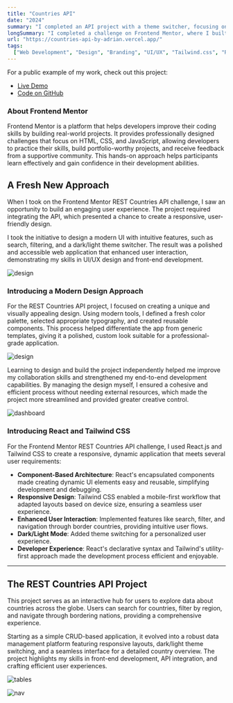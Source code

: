 ```yaml
---
title: "Countries API"
date: "2024"
summary: "I completed an API project with a theme switcher, focusing on API integration, state management, and theming."
longSummary: "I completed a challenge on Frontend Mentor, where I built a REST Countries API with a color theme switcher. This project involved integrating a RESTful API, managing state effectively, and implementing a dark/light mode, enhancing my skills in modern frontend development."
url: "https://countries-api-by-adrian.vercel.app/"
tags:
  ["Web Development", "Design", "Branding", "UI/UX", "Tailwind.css", "React.js"]
---
```


<Alert>
For a public example of my work, check out this project:

- [Live Demo](https://countries-api-by-adrian.vercel.app/)
- [Code on GitHub](https://github.com/aliadrian/countries-api)

</Alert>

### About Frontend Mentor

Frontend Mentor is a platform that helps developers improve their coding skills by building real-world projects. It provides professionally designed challenges that focus on HTML, CSS, and JavaScript, allowing developers to practice their skills, build portfolio-worthy projects, and receive feedback from a supportive community. This hands-on approach helps participants learn effectively and gain confidence in their development abilities.

<LinkPreview
  title="Frontend mentor"
  imageUrl="https://images.unsplash.com/photo-1498050108023-c5249f4df085?q=80&w=1744&auto=format&fit=crop&ixlib=rb-4.0.3&ixid=M3wxMjA3fDB8MHxwaG90by1wYWdlfHx8fGVufDB8fHx8fA%3D%3D"
  description="Frontend Mentor provides real-world coding challenges to help developers sharpen their front-end skills by building professional projects using HTML, CSS, and JavaScript. Learn more about the platform"
  link="https://www.frontendmentor.io"
/>

## A Fresh New Approach

When I took on the Frontend Mentor REST Countries API challenge, I saw an opportunity to build an engaging user experience. The project required integrating the API, which presented a chance to create a responsive, user-friendly design.

I took the initiative to design a modern UI with intuitive features, such as search, filtering, and a dark/light theme switcher. The result was a polished and accessible web application that enhanced user interaction, demonstrating my skills in UI/UX design and front-end development.

<Image
  src="/projects/countries/desktop-preview.jpg"
  alt="design"
  width={1458}
  height={761}
  contained
  size="lg"
/>

### Introducing a Modern Design Approach

For the REST Countries API project, I focused on creating a unique and visually appealing design. Using modern tools, I defined a fresh color palette, selected appropriate typography, and created reusable components. This process helped differentiate the app from generic templates, giving it a polished, custom look suitable for a professional-grade application.

<Image
  src="/projects/countries/image.png"
  alt="design"
  width={1458}
  height={761}
  size="lg"
/>

Learning to design and build the project independently helped me improve my collaboration skills and strengthened my end-to-end development capabilities. By managing the design myself, I ensured a cohesive and efficient process without needing external resources, which made the project more streamlined and provided greater creative control.

<Image
  src="/projects/countries/figma-image.webp"
  alt="dashboard"
  width={1462}
  height={1108}
  size="lg"
  caption="Developing an engaging and interactive interface elevated the user experience, allowing users to efficiently explore country data through features like searching, filtering, and a theme switcher."
/>

### Introducing React and Tailwind CSS

For the Frontend Mentor REST Countries API challenge, I used React.js and Tailwind CSS to create a responsive, dynamic application that meets several user requirements:

- **Component-Based Architecture**: React's encapsulated components made creating dynamic UI elements easy and reusable, simplifying development and debugging.
- **Responsive Design**: Tailwind CSS enabled a mobile-first workflow that adapted layouts based on device size, ensuring a seamless user experience.
- **Enhanced User Interaction**: Implemented features like search, filter, and navigation through border countries, providing intuitive user flows.
- **Dark/Light Mode**: Added theme switching for a personalized user experience.
- **Developer Experience**: React's declarative syntax and Tailwind's utility-first approach made the development process efficient and enjoyable.

---

## The REST Countries API Project

This project serves as an interactive hub for users to explore data about countries across the globe. Users can search for countries, filter by region, and navigate through bordering nations, providing a comprehensive experience.

Starting as a simple CRUD-based application, it evolved into a robust data management platform featuring responsive layouts, dark/light theme switching, and a seamless interface for a detailed country overview. The project highlights my skills in front-end development, API integration, and crafting efficient user experiences.

<Image
  src="/projects/countries/table-1.png"
  alt="tables"
  width={1408}
  height={927}
  contained
/>

<Image
  src="/projects/countries/nav-1.png"
  alt="nav"
  width={1408}
  height={927}
  contained
/>
